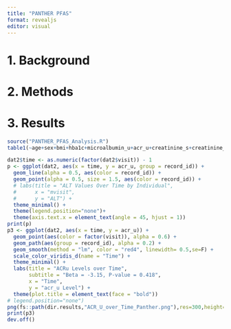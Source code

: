 ```yaml
---
title: "PANTHER PFAS"
format: revealjs
editor: visual
---
```


# 1. Background

# 2. Methods

# 3. Results

```r
source("PANTHER_PFAS_Analysis.R")
table1(~age+sex+bmi+hba1c+microalbumin_u+acr_u+creatinine_s+creatinine_u+eGFR_CKiD_U25_avg|group,data=dat_baseline)

dat2$time <- as.numeric(factor(dat2$visit)) - 1 
p <- ggplot(dat2, aes(x = time, y = acr_u, group = record_id)) +
  geom_line(alpha = 0.5, aes(color = record_id)) +
  geom_point(alpha = 0.5, size = 1.5, aes(color = record_id)) +
  # labs(title = "ALT Values Over Time by Individual",
  #      x = "mvisit",
  #      y = "ALT") +
  theme_minimal() +
  theme(legend.position="none")+
  theme(axis.text.x = element_text(angle = 45, hjust = 1))
print(p)
p3 <- ggplot(dat2, aes(x = time, y = acr_u)) +
  geom_point(aes(color = factor(visit)), alpha = 0.6) +
  geom_path(aes(group = record_id), alpha = 0.2) +
  geom_smooth(method = "lm", color = "red4", linewidth= 0.5,se=F) +
  scale_color_viridis_d(name = "Time") +
  theme_minimal() +
  labs(title = "ACRu Levels over Time",
       subtitle = "Beta = -3.15, P-value = 0.418",
       x = "Time",
       y = "acr_u Level") +
  theme(plot.title = element_text(face = "bold"))
# legend.position="none")
png(fs::path(dir.results,"ACR_U_over_Time_Panther.png"),res=300,height=1800,width=2300)
print(p3)
dev.off()
```
